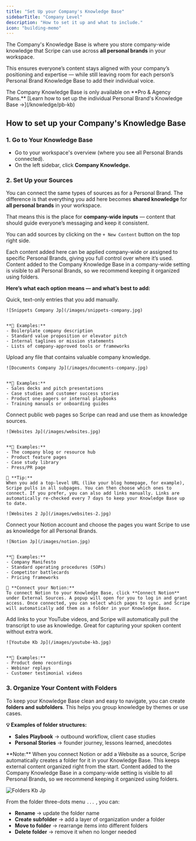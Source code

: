 ```yaml
---
title: "Set Up your Company's Knowledge Base"
sidebarTitle: "Company Level"
description: "How to set it up and what to include."
icon: "building-memo"
---
```


The Company's Knowledge Base is where you store company-wide knowledge that Scripe can use across **all personal brands** in your workspace.

This ensures everyone’s content stays aligned with your company’s positioning and expertise — while still leaving room for each person’s Personal Brand Knowledge Base to add their individual voice.

<Info>
  The Company Knowledge Base is only available on **Pro & Agency Plans.**
</Info>

<Tip>
  [Learn how to set up the individual Personal Brand's Knowledge Base →](/knowledge/pb-kb)
</Tip>

## How to set up your Company's Knowledge Base

### 1. Go to Your Knowledge Base

- Go to your workspace's overview (where you see all Personal Brands connected).
- On the left sidebar, click **Company Knowledge.**

### 2. Set Up your Sources

You can connect the same types of sources as for a Personal Brand. The difference is that everything you add here becomes **shared knowledge** for **all personal brands** in your workspace.

That means this is the place for **company-wide inputs** — content that should guide everyone’s messaging and keep it consistent.

You can add sources by clicking on the `+ New Content` button on the top right side.

<Tip>
  Each content added here can be applied company-wide or assigned to specific Personal Brands, giving you full control over where it’s used.
</Tip>

<Info>
  Content added to the Company Knowledge Base in a company-wide setting is visible to all Personal Brands, so we recommend keeping it organized using folders.
</Info>

**Here’s what each option means — and what’s best to add:**

<CardGroup cols={1}>
  <Card title="Text Notes" icon="note-sticky">
    Quick, text-only entries that you add manually.

    ![Snippets Company Jp](/images/snippets-company.jpg)


    **📝 Examples:**
    - Boilerplate company description
    - Standard value proposition or elevator pitch
    - Internal taglines or mission statements
    - Lists of company-approved tools or frameworks
  </Card>
  <Card title="Documents" icon="paperclip">
    Upload any file that contains valuable company knowledge.

    ![Documents Company Jp](/images/documents-company.jpg)

    
    **📝 Examples:**
    - Sales decks and pitch presentations
    - Case studies and customer success stories
    - Product one-pagers or internal playbooks
    - Training manuals or onboarding guides
  </Card>
  <Card title="Websites" icon="laptop-mobile">
    Connect public web pages so Scripe can read and use them as knowledge sources.

    ![Websites Jp](/images/websites.jpg)

    
    **📝 Examples:**
    - The company blog or resource hub
    - Product feature pages
    - Case study library
    - Press/PR page
    
    🔄 **Tip:**
    When you add a top-level URL (like your blog homepage, for example), Scripe pulls in all subpages. You can then choose which ones to connect. If you prefer, you can also add links manually. Links are automatically re-checked every 7 days to keep your Knowledge Base up to date.

    ![Websites 2 Jp](/images/websites-2.jpg)
  </Card>
  <Card title="Notion" icon="folders">
    Connect your Notion account and choose the pages you want Scripe to use as knowledge for all Personal Brands.
    

    ![Notion Jp](/images/notion.jpg)

    
    **📝 Examples:**
    - Company Manifesto
    - Standard operating procedures (SOPs)
    - Competitor battlecards
    - Pricing frameworks
    
    🔗 **Connect your Notion:**
    To connect Notion to your Knowledge Base, click **Connect Notion** under External Sources. A popup will open for you to log in and grant access. Once connected, you can select which pages to sync, and Scripe will automatically add them as a folder in your Knowledge Base.
  </Card>
  <Card title="Youtube Videos" icon="circle-video">
    Add links to your YouTube videos, and Scripe will automatically pull the transcript to use as knowledge. Great for capturing your spoken content without extra work.

    ![Youtube Kb Jp](/images/youtube-kb.jpg)


    **📝 Examples:**
    - Product demo recordings
    - Webinar replays
    - Customer testimonial videos
  </Card>
</CardGroup>

### 3. Organize Your Content with Folders

To keep your Knowledge Base clean and easy to navigate, you can create **folders and subfolders**. This helps you group knowledge by themes or use cases.

**💡 Examples of folder structures:**

- **Sales Playbook** → outbound workflow, client case studies
- **Personal Stories** → founder journey, lessons learned, anecdotes

<Info>
  **Note:** When you connect Notion or add a Website as a source, Scripe automatically creates a folder for it in your Knowledge Base. This keeps external content organized right from the start.
</Info>

<Info>
  Content added to the Company Knowledge Base in a company-wide setting is visible to all Personal Brands, so we recommend keeping it organized using folders.
</Info>

![Folders Kb Jp](/images/folders-kb.jpg)

From the folder three-dots menu `...` , you can:

- **Rename** → update the folder name
- **Create subfolder** → add a layer of organization under a folder
- **Move to folder** → rearrange items into different folders
- **Delete folder** → remove it when no longer needed